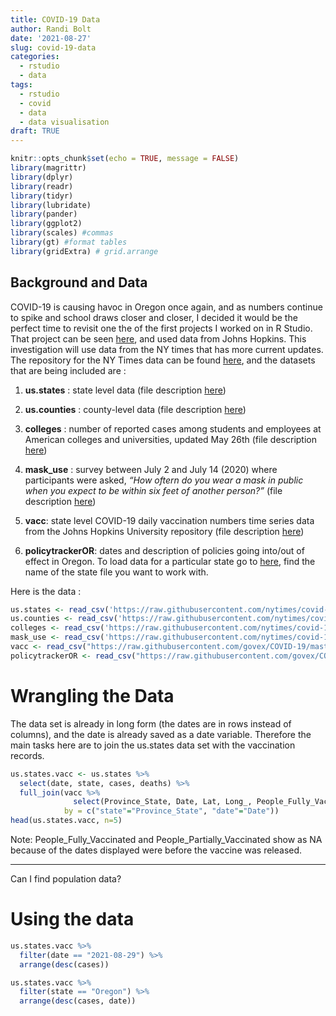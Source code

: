 ```yaml
---
title: COVID-19 Data
author: Randi Bolt
date: '2021-08-27'
slug: covid-19-data
categories:
  - rstudio
  - data
tags:
  - rstudio
  - covid
  - data
  - data visualisation
draft: TRUE
---
```

```r
knitr::opts_chunk$set(echo = TRUE, message = FALSE)
library(magrittr)
library(dplyr)
library(readr)
library(tidyr)
library(lubridate)
library(pander)
library(ggplot2)
library(scales) #commas 
library(gt) #format tables
library(gridExtra) # grid.arrange
```

## Background and Data

COVID-19 is causing havoc in Oregon once again, and as numbers continue to spike and school draws closer and closer, I decided it would be the perfect time to revisit one the of the first projects I worked on in R Studio. That project can be seen [here](https://rbolt13.github.io/rsite/covid.html), and used data from Johns Hopkins. This investigation will use data from the NY times that has more current updates. The repository for the NY Times data can be found [here](https://github.com/nytimes/covid-19-data), and the datasets that are being included are : 

1. **us.states** : state level data (file description [here](https://github.com/nytimes/covid-19-data/blob/master/README.md))

2. **us.counties** : county-level data (file description [here](https://github.com/nytimes/covid-19-data/blob/master/README.md))

3. **colleges** : number of reported cases among students and employees at American colleges and universities, updated May 26th (file description [here](https://github.com/nytimes/covid-19-data/tree/master/colleges))

4. **mask_use** : survey between July 2 and July 14 (2020) where participants were asked, _"How oftern do you wear a mask in public when you expect to be within six feet of another person?"_ (file description [here](https://github.com/nytimes/covid-19-data/tree/master/mask-use)) 

5. **vacc**: state level COVID-19 daily vaccination numbers time series data from the Johns Hopkins University repository (file description [here](https://github.com/govex/COVID-19/blob/master/data_tables/vaccine_data/us_data/readme.md))

6. **policytrackerOR**:  dates and description of policies going into/out of effect in Oregon.  To load data for a particular state go to [here](https://github.com/govex/COVID-19/tree/govex_data/data_tables/policy_data/table_data/Current), find the name of the state file you want to work with. 

Here is the data :

```r
us.states <- read_csv('https://raw.githubusercontent.com/nytimes/covid-19-data/master/us-states.csv')
us.counties <- read_csv('https://raw.githubusercontent.com/nytimes/covid-19-data/master/us-counties.csv')
colleges <- read_csv('https://raw.githubusercontent.com/nytimes/covid-19-data/master/colleges/colleges.csv')
mask_use <- read_csv('https://raw.githubusercontent.com/nytimes/covid-19-data/master/colleges/colleges.csv')
vacc <- read_csv("https://raw.githubusercontent.com/govex/COVID-19/master/data_tables/vaccine_data/us_data/time_series/people_vaccinated_us_timeline.csv")
policytrackerOR <- read_csv("https://raw.githubusercontent.com/govex/COVID-19/govex_data/data_tables/policy_data/table_data/Current/Oregon_policy.csv")
```

# Wrangling the Data
The data set is already in long form (the dates are in rows instead of columns), and the date is already saved as a date variable. Therefore the main tasks here are to join the us.states data set with the vaccination records. 

```r
us.states.vacc <- us.states %>%
  select(date, state, cases, deaths) %>%
  full_join(vacc %>%
              select(Province_State, Date, Lat, Long_, People_Fully_Vaccinated, People_Partially_Vaccinated),
            by = c("state"="Province_State", "date"="Date"))
head(us.states.vacc, n=5)
```

Note: People_Fully_Vaccinated and People_Partially_Vaccinated show as NA because of the dates displayed were before the vaccine was released.

---
Can I find population data? 

# Using the data
```r
us.states.vacc %>%
  filter(date == "2021-08-29") %>%
  arrange(desc(cases))
```





```r
us.states.vacc %>%
  filter(state == "Oregon") %>%
  arrange(desc(cases, date))

```







